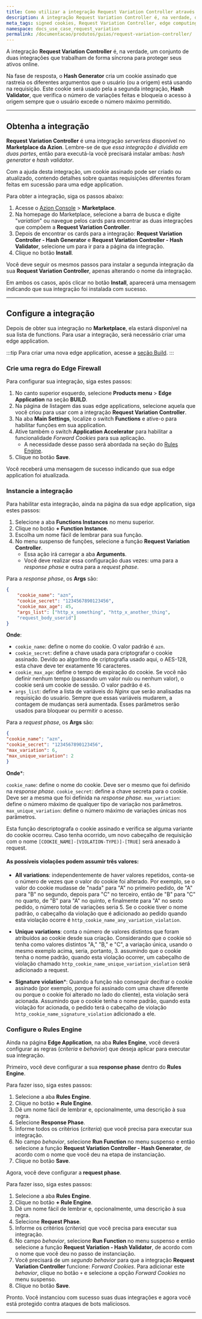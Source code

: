 ```yaml
---
title: Como utilizar a integração Request Variation Controller através do Marketplace da Azion
description: A integração Request Variation Controller é, na verdade, duas integrações que trabalham juntas para proteger seus ativos online.
meta_tags: signed cookies, Request Variation Controller, edge computing, proteção, hash validator, hash generator
namespace: docs_use_case_request_variation
permalink: /documentacao/produtos/guias/request-variation-controller/
---
```



A integração **Request Variation Controller** é, na verdade, um conjunto de duas integrações que trabalham de forma síncrona para proteger seus ativos online.

Na fase de resposta, o **Hash Generator** cria um cookie assinado que rastreia os diferentes argumentos que o usuário (ou a origem) está usando na requisição. Este cookie será usado pela a segunda integração, **Hash Validator**, que verifica o número de variações feitas e bloqueia o acesso à origem sempre que o usuário excede o número máximo permitido.

---

## Obtenha a integração

**Request Variation Controller** é uma integração *serverless* disponível no **Marketplace da Azion**. Lembre-se de que *essa integração é dividida em duas partes*, então para executá-la você precisará instalar ambas: *hash generator* e *hash validator*.

Com a ajuda desta integração, um cookie assinado pode ser criado ou atualizado, contendo detalhes sobre quantas requisições diferentes foram feitas em sucessão para uma edge application.

Para obter a integração, siga os passos abaixo:

1. Acesse o [Azion Console](/pt-br/documentacao/produtos/guias/como-acessar-o-azion-console/) > **Marketplace**.
2. Na homepage do Marketplace, selecione a barra de busca e digite "*variation*" ou navegue pelos cards para encontrar as duas integrações que compõem a **Request Variation Controller**.
3. Depois de encontrar os cards para a integração: **Request Variation Controller - Hash Generator** e **Request Variation Controller - Hash Validator**, selecione um para ir para a página da integração.
4. Clique no botão **Install**.

Você deve seguir os mesmos passos para instalar a segunda integração da sua **Request Variation Controller**, apenas alterando o nome da integração.

Em ambos os casos, após clicar no botão **Install**, aparecerá uma mensagem indicando que sua integração foi instalada com sucesso.

---

## Configure a integração

Depois de obter sua integração no **Marketplace**, ela estará disponível na sua lista de functions. Para usar a integração, será necessário criar uma edge application.

:::tip
Para criar uma nova edge application, acesse a [seção Build](/pt-br/documentacao/produtos/guias/build/criar-uma-aplicacao/).
:::

### Crie uma regra do Edge Firewall

Para configurar sua integração, siga estes passos:

1. No canto superior esquerdo, selecione **Products menu** > **Edge Application** na seção **BUILD**.
2. Na página de listagem das suas edge applications, selecione aquela que você criou para usar com a integração **Request Variation Controller**.
3. Na aba **Main Settings**, localize o switch **Functions** e ative-o para habilitar funções em sua  application.
4. Ative também o switch **Application Accelerator** para habilitar a funcionalidade *Forward Cookies* para sua aplicação.
    - A necessidade desse passo será abordada na seção do [Rules Engine](#configure-o-rules-engine).
5. Clique no botão **Save**.

Você receberá uma mensagem de sucesso indicando que sua edge application foi atualizada.

### Instancie a integração

Para habilitar esta integração, ainda na página da sua edge application, siga estes passos:

1. Selecione a aba **Functions Instances** no menu superior.
2. Clique no botão **+ Function Instance**.
3. Escolha um nome fácil de lembrar para sua função.
4. No menu suspenso de funções, selecione a função **Request Variation Controller**.
    - Essa ação irá carregar a aba **Arguments**.
    - Você deve realizar essa configuração duas vezes: uma para a *response phase* e outra para a *request phase*.

Para a *response phase*, os **Args** são:

```json
{
    "cookie_name": "azn",
    "cookie_secret": "1234567890123456",
    "cookie_max_age": 45,
    "args_list": ["http_x_something", "http_x_another_thing",
    "request_body_userid"]
}
```

**Onde**:

- `cookie_name`: define o nome do cookie. O valor padrão é `azn`.
- `cookie_secret`: define a chave usada para criptografar o cookie assinado. Devido ao algoritmo de criptografia usado aqui, o AES-128, esta chave deve ter exatamente 16 caracteres.
- `cookie_max_age`: define o tempo de expiração do cookie. Se você não definir nenhum tempo (passando um valor nulo ou nenhum valor), o cookie será um cookie de sessão. O valor padrão é `45`.
- `args_list`: define a lista de variáveis do *Nginx* que serão analisadas na requisição do usuário. Sempre que essas variáveis mudarem, a contagem de mudanças será aumentada. Esses parâmetros serão usados para bloquear ou permitir o acesso.

Para a *request phase*, os **Args** são:

```json
{
"cookie_name": "azn",
"cookie_secret": "1234567890123456",
"max_variation": 6,
"max_unique_variation": 2
}
```

**Onde***:

`cookie_name`: define o nome do cookie. Deve ser o mesmo que foi definido na *response phase*.
`cookie_secret`: define a chave secreta para o cookie. Deve ser a mesma que foi definida na *response phase*.
`max_variation`: define o número máximo de qualquer tipo de variação nos parâmetros.
`max_unique_variation`: define o número máximo de variações únicas nos parâmetros.

Esta função descriptografa o cookie assinado e verifica se alguma variante do cookie ocorreu. Caso tenha ocorrido, um novo cabeçalho de requisição com o nome `[COOKIE_NAME]-[VIOLATION-TYPE)]-[TRUE]` será anexado à request.

#### As possíveis violações podem assumir três valores:

- **All variations**: independentemente de haver valores repetidos, conta-se o número de vezes que o valor do cookie foi alterado. Por exemplo, se o valor do cookie mudasse de "nada" para "A" no primeiro pedido, de "A" para "B" no segundo, depois para "C" no terceiro, então de "B" para "C" no quarto, de "B" para "A" no quinto, e finalmente para "A" no sexto pedido, o número total de variações seria 5. Se o cookie tiver o nome padrão, o cabeçalho da violação que é adicionado ao pedido quando esta violação ocorre é `http_cookie_name_any_variation_violation`.

- **Unique variations**: conta o número de valores distintos que foram atribuídos ao cookie desde sua criação. Considerando que o cookie só tenha como valores distintos "A," "B," e "C", a variação única, usando o mesmo exemplo acima, seria, portanto, 3. assumindo que o cookie tenha o nome padrão, quando esta violação ocorrer, um cabeçalho de violação chamado `http_cookie_name_unique_variation_violation` será adicionado a request.

- **Signature violation***: Quando a função não conseguir decifrar o cookie assinado (por exemplo, porque foi assinado com uma chave diferente ou porque o cookie foi alterado no lado do cliente), esta violação será acionada. Assumindo que o cookie tenha o nome padrão, quando esta violação for acionada, o pedido terá o cabeçalho de violação `http_cookie_name_signature_violation` adicionado a ele.

### Configure o Rules Engine

Ainda na página **Edge Application**, na aba **Rules Engine**, você deverá configurar as regras (*criteria* e *behavior*) que deseja aplicar para executar sua integração.

Primeiro, você deve configurar a sua **response phase** dentro do **Rules Engine**.

Para fazer isso, siga estes passos:

1. Selecione a aba **Rules Engine**.
2. Clique no botão **+ Rule Engine**.
3. Dê um nome fácil de lembrar e, opcionalmente, uma descrição à sua regra.
4. Selecione **Response Phase**.
5. Informe todos os critérios (*criteria*) que você precisa para executar sua integração.
6. No campo *behavior*, selecione **Run Function** no menu suspenso e então selecione a função **Request Variation Controller - Hash Generator**, de acordo com o nome que você deu na etapa de instanciação.
7. Clique no botão **Save**.

Agora, você deve configurar a **request phase**.

Para fazer isso, siga estes passos:

1. Selecione a aba **Rules Engine**.
2. Clique no botão **+ Rule Engine**.
3. Dê um nome fácil de lembrar e, opcionalmente, uma descrição à sua regra.
4. Selecione **Request Phase**.
5. Informe os critérios (*criteria*) que você precisa para executar sua integração.
6. No campo *behavior*, selecione **Run Function** no menu suspenso e então selecione a função **Request Variation - Hash Validator**, de acordo com o nome que você deu no passo de instanciação.
7. Você precisará de um *segundo behavior* para que a integração **Request Variation Controller** funcione: *Forward Cookies*. Para adicionar este *behavior*, clique no botão `+` e selecione a opção *Forward Cookies* no menu suspenso.
8. Clique no botão **Save**.

Pronto. Você instanciou com sucesso suas duas integrações e agora você está protegido contra ataques de bots maliciosos.

---

